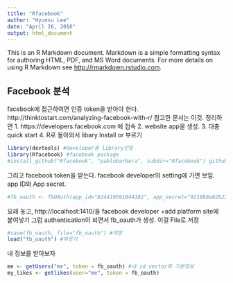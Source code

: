 ```yaml
---
title: "Rfacebook"
author: "Hyunsu Lee"
date: "April 26, 2016"
output: html_document
---
```


This is an R Markdown document. Markdown is a simple formatting syntax for authoring HTML, PDF, and MS Word documents. For more details on using R Markdown see <http://rmarkdown.rstudio.com>.

## Facebook 분석
facebook에 접근하여면 인증 token을 받아야 한다. 
http://thinktostart.com/analyzing-facebook-with-r/
참고한 문서는 이것. 정리하면
1. https://developers.facebook.com 에 접속
2. website app을 생성.
3. 대충 quick start
4. R로 돌아와서 libary Install or 부르기


```r
library(devtools) #developer용 library인듯
library(Rfacebook) #facebook package
#install_github("Rfacebook", "pablobarbera", subdir="Rfacebook") github package깔기
```

그리고 facebook token을 받는다. facebook developer의 setting에 가면 보임. app ID와 App secret. 
```r
#fb_oauth <- fbOAuth(app_id="624410591044182", app_secret="9218b8e02b229f8d9eb5f9f7af48b9ca",extended_permissions = TRUE) 영구token받기
```

요래 놓고, http://localhost:1410/을 facebook developer +add platform site에 붙여넣기
그럼 authentication이 되면서 fb_oauth가 생성.
이걸 File로 저장

```r
#save(fb_oauth, file="fb_oauth") #저장
load("fb_oauth") #부르기
```

내 정보를 받아보자
```r
me <- getUsers("me", token = fb_oauth) #내 id vector와 기본정보
my_likes <- getlikes(user="me", token = fb_oauth)

```



